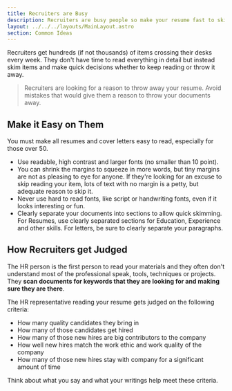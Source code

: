 ```yaml
---
title: Recruiters are Busy
description: Recruiters are busy people so make your resume fast to skim and without any repetitious elements
layout: ../../../layouts/MainLayout.astro
section: Common Ideas
---
```


Recruiters get hundreds (if not thousands) of items crossing their desks every week. They don't have time to read everything in detail but instead skim items and make quick decisions whether to keep reading or throw it away. 

> Recruiters are looking for a reason to throw away your resume. Avoid mistakes that would give them a reason to throw your documents away.

## Make it Easy on Them

You must make all resumes and cover letters easy to read, especially for those over 50. 

- Use readable, high contrast and larger fonts (no smaller than 10 point). 
- You can shrink the margins to squeeze in more words, but tiny margins are not as pleasing to eye for anyone. If they're looking for an excuse to skip reading your item, lots of text with no margin is a petty, but adequate reason to skip it.
- Never use hard to read fonts, like script or handwriting fonts, even if it looks interesting or fun.
- Clearly separate your documents into sections to allow quick skimming. For Resumes, use clearly separated sections for Education, Experience and other skills. For letters, be sure to clearly separate your paragraphs.


## How Recruiters get Judged

The HR person is the first person to read your materials and they often don't understand most of the professional speak, tools, techniques or projects. They **scan documents for keywords that they are looking for and making sure they are there**.

The HR representative reading your resume gets judged on the following criteria:
- How many quality candidates they bring in
- How many of those candidates get hired 
- How many of those new hires are big contributors to the company
- How well new hires match the work ethic and work quality of the company
- How many of those new hires stay with company for a significant amount of time

Think about what you say and what your writings help meet these criteria. 

<BackButton client:idle />